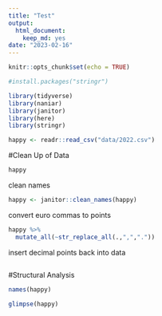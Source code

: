 ```yaml
---
title: "Test"
output: 
  html_document: 
    keep_md: yes
date: "2023-02-16"
---
```


```r
knitr::opts_chunk$set(echo = TRUE)
```
```r
#install.packages("stringr")
```

```r
library(tidyverse)
library(naniar)
library(janitor)
library(here)
library(stringr)
```


```r
happy <- readr::read_csv("data/2022.csv")
```

#Clean Up of Data
```r
happy
```

clean names
```r
happy <- janitor::clean_names(happy)
```

convert euro commas to points

```r
happy %>% 
  mutate_all(~str_replace_all(.,",","."))
```

insert decimal points back into data

```r

```


#Structural Analysis

```r
names(happy)
```

```r
glimpse(happy)
```






